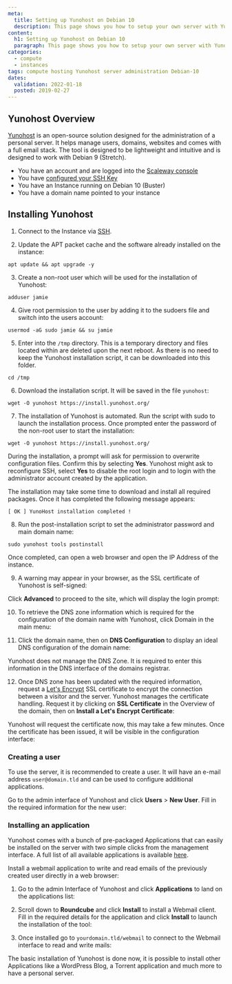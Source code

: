 ```yaml
---
meta:
  title: Setting up Yunohost on Debian 10
  description: This page shows you how to setup your own server with Yunohost
content:
  h1: Setting up Yunohost on Debian 10
  paragraph: This page shows you how to setup your own server with Yunohost
categories:
  - compute
  - instances
tags: compute hosting Yunohost server administration Debian-10
dates:
  validation: 2022-01-18
  posted: 2019-02-27
---
```


## Yunohost Overview

[Yunohost](https://yunohost.org/) is an open-source solution designed for the administration of a personal server. It helps manage users, domains, websites and comes with a full email stack. The tool is designed to be lightweight and intuitive and is designed to work with Debian 9 (Stretch).

<Message type="requirement">

- You have an account and are logged into the [Scaleway console](https://console.scaleway.com)
- You have [configured your SSH Key](/console/my-project/how-to/create-ssh-key/)
- You have an Instance running on Debian 10 (Buster)
- You have a domain name pointed to your instance

</Message>

## Installing Yunohost

1. Connect to the Instance via [SSH](/en/docs/compute/instances/how-to/connect-to-instance/).

2. Update the APT packet cache and the software already installed on the instance:

  ```
  apt update && apt upgrade -y
  ```

3. Create a non-root user which will be used for the installation of Yunohost:

  ```
  adduser jamie
  ```

4. Give root permission to the user by adding it to the sudoers file and switch into the users account:

  ```
  usermod -aG sudo jamie && su jamie
  ```

5. Enter into the `/tmp` directory. This is a temporary directory and files located within are deleted upon the next reboot. As there is no need to keep the Yunohost installation script, it can be downloaded into this folder.

  ```
  cd /tmp
  ```

6. Download the installation script. It will be saved in the file `yunohost`:

  ```
  wget -O yunohost https://install.yunohost.org/
  ```

7. The installation of Yunohost is automated. Run the script with sudo to launch the installation process. Once prompted enter the password of the non-root user to start the installation:

  ```
  wget -O yunohost https://install.yunohost.org/
  ```

  During the installation, a prompt will ask for permission to overwrite configuration files. Confirm this by selecting **Yes**.
  Yunohost might ask to reconfigure SSH, select **Yes** to disable the root login and to login with the administrator account created by the application.

  The installation may take some time to download and install all required packages. Once it has completed the following message appears:

  ```
  [ OK ] YunoHost installation completed !
  ```

8. Run the post-installation script to set the administrator password and main domain name:

  ```
  sudo yunohost tools postinstall
  ```

  Once completed, can open a web browser and open the IP Address of the instance.

9. A warning may appear in your browser, as the SSL certificate of Yunohost is self-signed:

  <Lightbox src="scaleway-yunohost_01.png" alt="" />

  Click **Advanced** to proceed to the site, which will display the login prompt:

  <Lightbox src="scaleway-yunohost_02.png" alt="" />

10. To retrieve the DNS zone information which is required for the configuration of the domain name with Yunohost, click Domain in the main menu:

  <Lightbox src="scaleway-yunohost_03.png" alt="" />

11. Click the domain name, then on **DNS Configuration** to display an ideal DNS configuration of the domain name:

  <Lightbox src="scaleway-yunohost_04.png" alt="" />

  <Message type="important">

  Yunohost does not manage the DNS Zone. It is required to enter this information in the DNS interface of the domains registrar.

  </Message>

12. Once DNS zone has been updated with the required information, request a [Let's Encrypt](https://letsencrypt.org) SSL certificate to encrypt the connection between a visitor and the server. Yunohost manages the certificate handling. Request it by clicking on **SSL Certificate** in the Overview of the domain, then on **Install a Let's Encrypt Certificate**:

  <Lightbox src="scaleway-yunohost_07.png" alt="" />

  Yunohost will request the certificate now, this may take a few minutes. Once the certificate has been issued, it will be visible in the configuration interface:

  <Lightbox src="scaleway-yunohost_08.png" alt="" />

### Creating a user

To use the server, it is recommended to create a user. It will have an e-mail address `user@domain.tld` and can be used to configure additional applications.

Go to the admin interface of Yunohost and click **Users** > **New User**. Fill in the required information for the new user:

  <Lightbox src="scaleway-yunohost_09.png" alt="" />

### Installing an application

Yunohost comes with a bunch of pre-packaged Applications that can easily be installed on the server with two simple clicks from the management interface. A full list of all available applications is available [here](https://yunohost.org/#/apps).

Install a webmail application to write and read emails of the previously created user directly in a web browser:

1. Go to the admin Interface of Yunohost and click **Applications** to land on the applications list:

  <Lightbox src="scaleway-yunohost_10.png" alt="" />

2. Scroll down to **Roundcube** and click **Install** to install a Webmail client. Fill in the required details for the application and click **Install** to launch the installation of the tool:

  <Lightbox src="scaleway-yunohost_11.png" alt="" />

3. Once installed go to `yourdomain.tld/webmail` to connect to the Webmail interface to read and write mails:

  <Lightbox src="scaleway-yunohost_12.png" alt="" />

The basic installation of Yunohost is done now, it is possible to install other Applications like a WordPress Blog, a Torrent application and much more to have a personal server.

